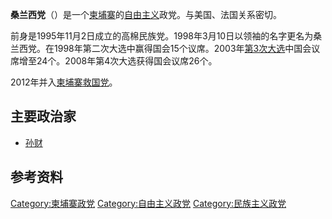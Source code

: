 {{expand|time=2015-01-04T10:22:20+00:00}}
{{unreferenced|time=2015-01-04T10:22:20+00:00}}
{{Infobox Political party
|country = 柬埔寨
|name_english = Sam Rainsy Party
|name_native =  {{noitalics|{{nobold|{{lang|km|គណបក្ស សម រង្ស៊ី}}<br>Kanakpak Sam Rainsy}}}}
|party_logo = 
|colorcode = #0000FF
|leader1_title = 主席
|leader1_name = [[桑蘭西|桑蘭西]]
|leader2_title = 副主席
|leader2_name = [[根索卡|根索卡]]
|foundation = 1995年6月 
|dissolution = 2012年
|headquarters = [[柬埔寨|柬埔寨]][[金边|金边]]
|ideology = [[自由主义|自由主义]]  
|international = [[国际自由联盟|国际自由联盟]]<br />{{tsl|en|Council of Asian Liberals and Democrats|亚洲自由民主联盟}}
}}
 
'''桑兰西党'''（{{Lang-km|គណបក្ស សម រង្ស៊ី}}）是一个[[柬埔寨|柬埔寨]]的[[自由主义|自由主义]]政党。与美国、法国关系密切。

前身是1995年11月2日成立的高棉民族党。1998年3月10日以领袖的名字更名为桑兰西党。在1998年第二次大选中赢得国会15个议席。2003年[[2003年柬埔寨大選|第3次大选]]中国会议席增至24个。2008年第4次大选获得国会议席26个。

2012年并入[[柬埔寨救国党|柬埔寨救国党]]。

==主要政治家== 
*[[宋才|孙财]]

==参考资料==
<references/>
 
[[Category:柬埔寨政党|Category:柬埔寨政党]]
[[Category:自由主义政党|Category:自由主义政党]]
[[Category:民族主义政党|Category:民族主义政党]]